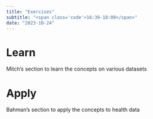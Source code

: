 ```yaml
---
title: "Exercises"
subtitle: "<span class='code'>16:30-18:00</span>"
date: "2023-10-24"
---
```


# Learn

Mitch's section to learn the concepts on various datasets

# Apply

Bahman's section to apply the concepts to health data
